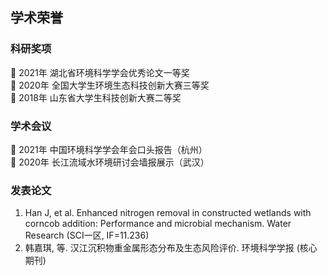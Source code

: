 ## 学术荣誉

### 科研奖项
🏅 2021年 湖北省环境科学学会优秀论文一等奖  
🏅 2020年 全国大学生环境生态科技创新大赛三等奖  
🏅 2018年 山东省大学生科技创新大赛二等奖

### 学术会议
📢 2021年 中国环境科学学会年会口头报告（杭州）  
📌 2020年 长江流域水环境研讨会墙报展示（武汉）

### 发表论文
1. Han J, et al. Enhanced nitrogen removal in constructed wetlands with corncob addition: Performance and microbial mechanism. Water Research (SCI一区, IF=11.236)  
2. 韩嘉琪, 等. 汉江沉积物重金属形态分布及生态风险评价. 环境科学学报 (核心期刊)
